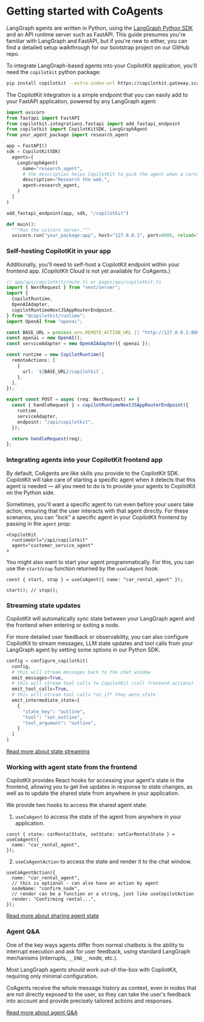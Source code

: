 
# Getting started with CoAgents

LangGraph agents are written in Python, using the [LangGraph Python SDK](https://langchain-ai.github.io/langgraph/) and an API runtime server such as FastAPI. This guide presumes you're familiar with LangGraph and FastAPI, but if you're new to either, you can find a detailed setup walkthrough for our bootstrap project on our GitHub repo.

To integrate LangGraph-based agents into your CopilotKit application, you'll need the `copilotkit` python package:

```bash
pip install copilotkit --extra-index-url https://copilotkit.gateway.scarf.sh/simple/
```

The CopilotKit integration is a simple endpoint that you can easily add to your FastAPI application, powered by any LangGraph agent:

```python
import uvicorn
from fastapi import FastAPI
from copilotkit.integrations.fastapi import add_fastapi_endpoint
from copilotkit import CopilotKitSDK, LangGraphAgent
from your_agent_package import research_agent

app = FastAPI()
sdk = CopilotKitSDK(
  agents=[
    LangGraphAgent(
      name="research_agent",
      # the description helps CopilotKit to pick the agent when a certain skill is needed, i.e. researching
      description="Research the web.",
      agent=research_agent,
    )
  ]
)

add_fastapi_endpoint(app, sdk, "/copilotkit")

def main():
  """Run the uvicorn server."""
  uvicorn.run("your_package:app", host="127.0.0.1", port=8000, reload=True)
```

### Self-hosting CopilotKit in your app

Additionally, you'll need to self-host a CopilotKit endpoint within your frontend app. (CopilotKit Cloud is not yet available for CoAgents.)

```ts
// app/api/copilotkit/route.ts or pages/api/copilotkit.ts
import { NextRequest } from "next/server";
import {
  CopilotRuntime,
  OpenAIAdapter,
  copilotRuntimeNextJSAppRouterEndpoint,
} from "@copilotkit/runtime";
import OpenAI from "openai";

const BASE_URL = process.env.REMOTE_ACTION_URL || "http://127.0.0.1:8000";
const openai = new OpenAI();
const serviceAdapter = new OpenAIAdapter({ openai });

const runtime = new CopilotRuntime({
  remoteActions: [
    {
      url: `${BASE_URL}/copilotkit`,
    },
  ],
});

export const POST = async (req: NextRequest) => {
  const { handleRequest } = copilotRuntimeNextJSAppRouterEndpoint({
    runtime,
    serviceAdapter,
    endpoint: "/api/copilotkit",
  });

  return handleRequest(req);
};
```

### Integrating agents into your CopilotKit frontend app

By default, CoAgents are like skills you provide to the CopilotKit SDK. CopilotKit will take care of starting a specific agent when it detects that this agent is needed — all you need to do is to provide your agents to CopilotKit on the Python side.

Sometimes, you'll want a specific agent to run even before your users take action, ensuring that the user interacts with that agent directly. For these scenarios, you can "lock" a specific agent in your CopilotKit frontend by passing in the `agent` prop:

```tsx
<CopilotKit
  runtimeUrl="/api/copilotkit"
  agent="customer_service_agent"
>
```

You might also want to start your agent programmatically. For this, you can use the `start`/`stop` function returned by the `useCoAgent` hook:

```tsx
const { start, stop } = useCoAgent({ name: "car_rental_agent" });

start(); // stop();
```

### Streaming state updates

CopilotKit will automatically sync state between your LangGraph agent and the frontend when entering or exiting a node.

For more detailed user feedback or observability, you can also configure CopilotKit to stream messages, LLM state updates and tool calls from your LangGraph agent by setting some options in our Python SDK.

```python
config = configure_copilotkit(
  config,
  # this will stream messages back to the chat window
  emit_messages=True,
  # this will stream tool calls to CopilotKit (call frontend actions)
  emit_tool_calls=True,
  # this will stream tool calls *as if* they were state
  emit_intermediate_state=[
    {
      "state_key": "outline",
      "tool": "set_outline",
      "tool_argument": "outline",
    }
  ]
)
```

 [Read more about state streaming](/coagents/feature-state-streaming)


### Working with agent state from the frontend

CopilotKit provides React hooks for accessing your agent's state in the frontend, allowing you to get live updates in response to state changes, as well as to update the shared state from anywhere in your application.

We provide two hooks to access the shared agent state:

1. `useCoAgent` to access the state of the agent from anywhere in your application.

```tsx
const { state: carRentalState, setState: setCarRentalState } = useCoAgent({
  name: "car_rental_agent",
});
```

2. `useCoAgentAction` to access the state and render it to the chat window.

```tsx
useCoAgentAction({
  name: "car_rental_agent",
  // this is optional - can also have an action by agent
  nodeName: "confirm_node",
  // render can be a function or a string, just like useCopilotAction
  render: "Confirming rental...",
});
```

[Read more about sharing agent state](/coagents/feature-shared-state)

### Agent Q&A

One of the key ways agents differ from normal chatbots is the ability to interrupt execution and ask for user feedback, using standard LangGraph mechanisms (interrupts, `__END__` node, etc.).

Most LangGraph agents should work out-of-the-box with CopilotKit, requiring only minimal configuration.

CoAgents receive the whole message history as context, even in nodes that are not directly exposed to the user, so they can take the user's feedback into account and provide precisely tailored actions and responses.

[Read more about agent Q&A](/coagents/feature-agent-qna)

<CoAgentsEnterpriseCTA />